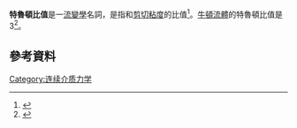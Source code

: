 {{Otheruses|subject=一流變學名詞|other=液體汽化熱和沸點的比值關係|特魯頓規則}}

'''特魯頓比值'''是一[[流變學|流變學]]名詞，是指{{link-en|拉伸黏度|extensional viscosity}}和[[剪切粘度|剪切粘度]]的比值<ref>{{cite web |url=http://web.mst.edu/~wlf/Mechanical/Trouton.html |title=存档副本 |accessdate=2009-10-12 |deadurl=yes |archiveurl=https://web.archive.org/web/20081202014136/http://web.mst.edu/~wlf/mechanical/Trouton.html |archivedate=2008-12-02 }}</ref>。[[牛頓流體|牛頓流體]]的特魯頓比值是3<ref>{{Cite web |url=http://web.mit.edu/nnf/research/ere/ere.html |title=存档副本 |access-date=2011-11-27 |archive-date=2020-02-01 |archive-url=https://web.archive.org/web/20200201191146/http://web.mit.edu/nnf/research/ere/ere.html |dead-url=no }}</ref>。

==參考資料==
<references/>

[[Category:连续介质力学|Category:连续介质力学]]

{{Physics-stub}}